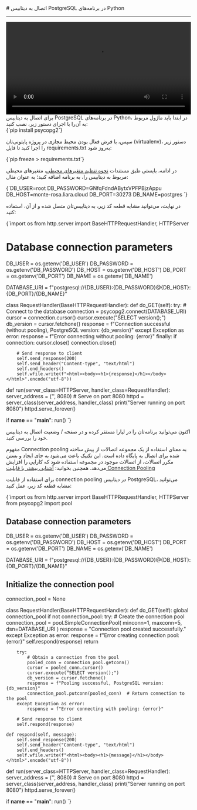 

<Layout>
<Head>
<title>مستندات اتصال به دیتابیس‌ PostgreSQL در Python - لیارا</title>

<meta property="og:title" content="مستندات خدمات رایانش ابری لیارا" />
<meta property="og:description" content="مستندات مربوط به اتصال به دیتابیس PostgreSQL در پلتفرم Python در لیارا"  />
<meta property="og:image" content="https://media.liara.ir/logos/liara-poster.jpg" />
</Head>
# اتصال به دیتابیس PostgreSQL در برنامه‌های Python
<hr className="mb-2" />

<div className="h-2" />
    <video
    src="https://media.liara.ir/python/python-postgres.mp4"
    controls="controls"
    className="block w-full"
    width="100%"
    ></video>
<div className="h-2" />
برای اتصال به دیتابیس PostgreSQL در برنامه‌های Python، در ابتدا باید ماژول مربوط به آن‌را با اجرای دستور زیر، نصب کنید:

<div className="h-2" />
    <div dir='ltr'>
    <Highlight className="bash">
        {`pip install psycopg2`}
    </Highlight>
    </div>
<div className="h-2" />

سپس، با فرض فعال بودن محیط مجازی در پروژه پایتونی‌تان (virtualenv)، دستور زیر را اجرا کنید تا فایل <Important>requirements.txt</Important> به‌روز شود: 

<div className="h-2" />
    <div dir='ltr'>
    <Highlight className="bash">
        {`pip freeze > requirements.txt`}
    </Highlight>
    </div>
<div className="h-2" />

در ادامه، بایستی طبق مستندات <a href="/paas/details/envs" className="text-[#2196f3]">نحوه تنظیم متغیرهای محیطی</a>، متغیرهای محیطی مربوط به دیتابیس را، به برنامه اضافه کنید؛ به عنوان مثال: 

<div className="h-2" />
    <div dir='ltr'>
    <Highlight className="bash">
        {`DB_USER=root
DB_PASSWORD=GNfqFdndABytxVPFPBjzAppu
DB_HOST=monte-rosa.liara.cloud
DB_PORT=30273
DB_NAME=postgres
`}
    </Highlight>
    </div>
<div className="h-2" />

در نهایت، می‌توانید مشابه قطعه کد زیر، به دیتابیس‌تان متصل شده و از آن، استفاده کنید: 

<div className="h-2" />
    <div dir='ltr'>
    <Highlight className="python">
        {`import os
from http.server import BaseHTTPRequestHandler, HTTPServer

# Database connection parameters
DB_USER = os.getenv('DB_USER')
DB_PASSWORD = os.getenv('DB_PASSWORD')
DB_HOST = os.getenv('DB_HOST')
DB_PORT = os.getenv('DB_PORT')
DB_NAME = os.getenv('DB_NAME')

DATABASE_URI = f"postgresql://{DB_USER}:{DB_PASSWORD}@{DB_HOST}:{DB_PORT}/{DB_NAME}"

class RequestHandler(BaseHTTPRequestHandler):
    def do_GET(self):
        try:
            # Connect to the database
            connection = psycopg2.connect(DATABASE_URI)
            cursor = connection.cursor()
            cursor.execute("SELECT version();")
            db_version = cursor.fetchone()
            response = f"Connection successful (without pooling), PostgreSQL version: {db_version}"
        except Exception as error:
            response = f"Error connecting without pooling: {error}"
        finally:
            if connection:
                cursor.close()
                connection.close()

        # Send response to client
        self.send_response(200)
        self.send_header("Content-type", "text/html")
        self.end_headers()
        self.wfile.write(f"<html><body><h1>{response}</h1></body></html>".encode("utf-8"))

def run(server_class=HTTPServer, handler_class=RequestHandler):
    server_address = ('', 8080)  # Serve on port 8080
    httpd = server_class(server_address, handler_class)
    print("Server running on port 8080")
    httpd.serve_forever()

if __name__ == "__main__":
    run()
`}
    </Highlight>
    </div>
<div className="h-2" />

اکنون می‌توانید برنامه‌تان را در لیارا مستقر کرده و در صفحه <Important>/</Important> وضعیت اتصال به دیتابیس خود را بررسی کنید.

<Section id="connection-pooling" title="استفاده از Connection Pooling" />

مفهوم Connection pooling به معنای استفاده از یک مجموعه اتصالات از پیش ساخته شده برای اتصال به پایگاه داده است. این تکنیک باعث می‌شود به جای ایجاد و بستن مکرر اتصالات، از اتصالات موجود در مجموعه استفاده شود که کارایی را افزایش می‌دهد.
<Alert variant='success'>همچنین بخوانید: <a className="text-[#2196f3] " href="/dbaas/details/connection-pool">آشنایی بیشتر با قابلیت Connection Pooling</a></Alert>

برای استفاده از قابلیت connection pooling در دیتابیس PostgreSQL، 
می‌توانید مشابه قطعه کد زیر، عمل کنید:

<div className="h-2" />
  <div dir='ltr'>
  <Highlight className="python">
{`import os
from http.server import BaseHTTPRequestHandler, HTTPServer
from psycopg2 import pool

# Database connection parameters
DB_USER = os.getenv('DB_USER')
DB_PASSWORD = os.getenv('DB_PASSWORD')
DB_HOST = os.getenv('DB_HOST')
DB_PORT = os.getenv('DB_PORT')
DB_NAME = os.getenv('DB_NAME')

DATABASE_URI = f"postgresql://{DB_USER}:{DB_PASSWORD}@{DB_HOST}:{DB_PORT}/{DB_NAME}"

# Initialize the connection pool
connection_pool = None

class RequestHandler(BaseHTTPRequestHandler):
    def do_GET(self):
        global connection_pool
        if not connection_pool:
            try:
                # Create the connection pool
                connection_pool = pool.SimpleConnectionPool(
                    minconn=1, maxconn=5, dsn=DATABASE_URI
                )
                response = "Connection pool created successfully."
            except Exception as error:
                response = f"Error creating connection pool: {error}"
                self.respond(response)
                return

        try:
            # Obtain a connection from the pool
            pooled_conn = connection_pool.getconn()
            cursor = pooled_conn.cursor()
            cursor.execute("SELECT version();")
            db_version = cursor.fetchone()
            response = f"Pooling successful, PostgreSQL version: {db_version}"
            connection_pool.putconn(pooled_conn)  # Return connection to the pool
        except Exception as error:
            response = f"Error connecting with pooling: {error}"

        # Send response to client
        self.respond(response)

    def respond(self, message):
        self.send_response(200)
        self.send_header("Content-type", "text/html")
        self.end_headers()
        self.wfile.write(f"<html><body><h1>{message}</h1></body></html>".encode("utf-8"))

def run(server_class=HTTPServer, handler_class=RequestHandler):
    server_address = ('', 8080)  # Serve on port 8080
    httpd = server_class(server_address, handler_class)
    print("Server running on port 8080")
    httpd.serve_forever()

if __name__ == "__main__":
    run()
`}
  </Highlight>
  </div>
<div className="h-2" />

</Layout>